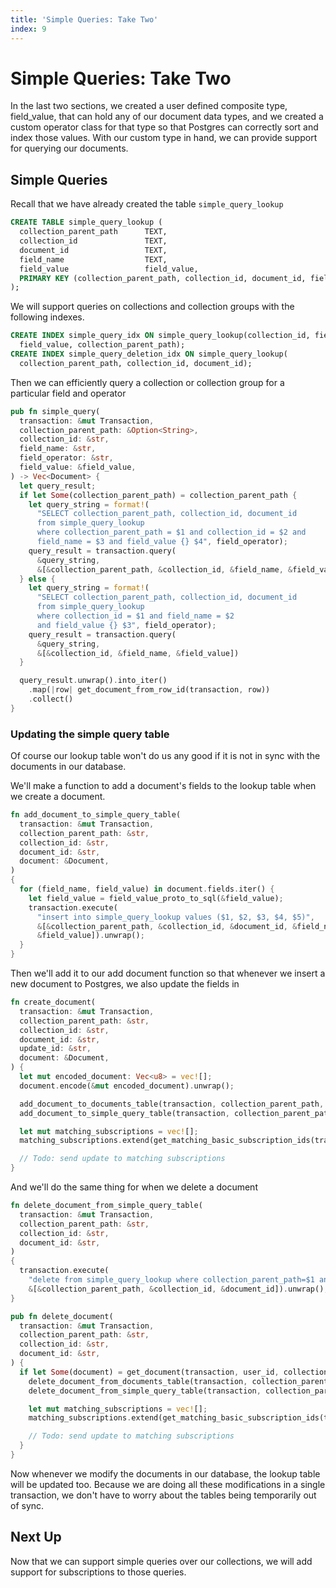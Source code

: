 ```yaml
---
title: 'Simple Queries: Take Two'
index: 9
---
```

# Simple Queries: Take Two

In the last two sections, we created a user defined composite type, field_value,
that can hold any of our document data types, and we created a custom operator
class for that type so that Postgres can correctly sort and index those values.
With our custom type in hand, we can provide support for querying our documents.

## Simple Queries

Recall that we have already created the table `simple_query_lookup`

```sql
CREATE TABLE simple_query_lookup (
  collection_parent_path      TEXT,
  collection_id               TEXT,
  document_id                 TEXT,
  field_name                  TEXT,
  field_value                 field_value,
  PRIMARY KEY (collection_parent_path, collection_id, document_id, field_name)
);
```

We will support queries on collections and collection groups with the following
indexes.

```sql
CREATE INDEX simple_query_idx ON simple_query_lookup(collection_id, field_name, 
  field_value, collection_parent_path);
CREATE INDEX simple_query_deletion_idx ON simple_query_lookup(
  collection_parent_path, collection_id, document_id);
```

Then we can efficiently query a collection or collection group for a particular
field and operator

```rust
pub fn simple_query(
  transaction: &mut Transaction,
  collection_parent_path: &Option<String>,
  collection_id: &str,
  field_name: &str,
  field_operator: &str,
  field_value: &field_value,
) -> Vec<Document> {
  let query_result;
  if let Some(collection_parent_path) = collection_parent_path {
    let query_string = format!(
      "SELECT collection_parent_path, collection_id, document_id
      from simple_query_lookup
      where collection_parent_path = $1 and collection_id = $2 and
      field_name = $3 and field_value {} $4", field_operator);
    query_result = transaction.query(
      &query_string,
      &[&collection_parent_path, &collection_id, &field_name, &field_value])
  } else {
    let query_string = format!(
      "SELECT collection_parent_path, collection_id, document_id
      from simple_query_lookup
      where collection_id = $1 and field_name = $2
      and field_value {} $3", field_operator);
    query_result = transaction.query(
      &query_string,
      &[&collection_id, &field_name, &field_value])
  }

  query_result.unwrap().into_iter()
    .map(|row| get_document_from_row_id(transaction, row))
    .collect()
}
```

### Updating the simple query table

Of course our lookup table won't do us any good if it is not in sync with the
documents in our database.

We'll make a function to add a document's fields to the lookup table when we
create a document.

```rust
fn add_document_to_simple_query_table(
  transaction: &mut Transaction,
  collection_parent_path: &str,
  collection_id: &str,
  document_id: &str,
  document: &Document,
)
{
  for (field_name, field_value) in document.fields.iter() {
    let field_value = field_value_proto_to_sql(&field_value);
    transaction.execute(
      "insert into simple_query_lookup values ($1, $2, $3, $4, $5)",
      &[&collection_parent_path, &collection_id, &document_id, &field_name, 
      &field_value]).unwrap();
  }
}
```

Then we'll add it to our add document function so that whenever we insert a new
document to Postgres, we also update the fields in

```rust focus=13
fn create_document(
  transaction: &mut Transaction,
  collection_parent_path: &str,
  collection_id: &str,
  document_id: &str,
  update_id: &str,
  document: &Document,
) {
  let mut encoded_document: Vec<u8> = vec![];
  document.encode(&mut encoded_document).unwrap();

  add_document_to_documents_table(transaction, collection_parent_path, collection_id, document_id, update_id, &encoded_document);
  add_document_to_simple_query_table(transaction, collection_parent_path, collection_id, document_id, document);

  let mut matching_subscriptions = vec![];
  matching_subscriptions.extend(get_matching_basic_subscription_ids(transaction, collection_parent_path, collection_id, document_id).into_iter());

  // Todo: send update to matching subscriptions
}
```

And we'll do the same thing for when we delete a document

```rust
fn delete_document_from_simple_query_table(
  transaction: &mut Transaction,
  collection_parent_path: &str,
  collection_id: &str,
  document_id: &str,
)
{
  transaction.execute(
    "delete from simple_query_lookup where collection_parent_path=$1 and collection_id=$2 and document_id=$3",
    &[&collection_parent_path, &collection_id, &document_id]).unwrap();
}

```

```rust focus=9
pub fn delete_document(
  transaction: &mut Transaction,
  collection_parent_path: &str,
  collection_id: &str,
  document_id: &str,
) {
  if let Some(document) = get_document(transaction, user_id, collection_parent_path, collection_id, document_id) {
    delete_document_from_documents_table(transaction, collection_parent_path, collection_id, document_id);
    delete_document_from_simple_query_table(transaction, collection_parent_path, collection_id, document_id);

    let mut matching_subscriptions = vec![];
    matching_subscriptions.extend(get_matching_basic_subscription_ids(transaction, collection_parent_path, collection_id, document_id).into_iter());

    // Todo: send update to matching subscriptions
  }
}
```

Now whenever we modify the documents in our database, the lookup table will be
updated too. Because we are doing all these modifications in a single
transaction, we don't have to worry about the tables being temporarily out of
sync.

## Next Up

Now that we can support simple queries over our collections, we will add support
for subscriptions to those queries.
